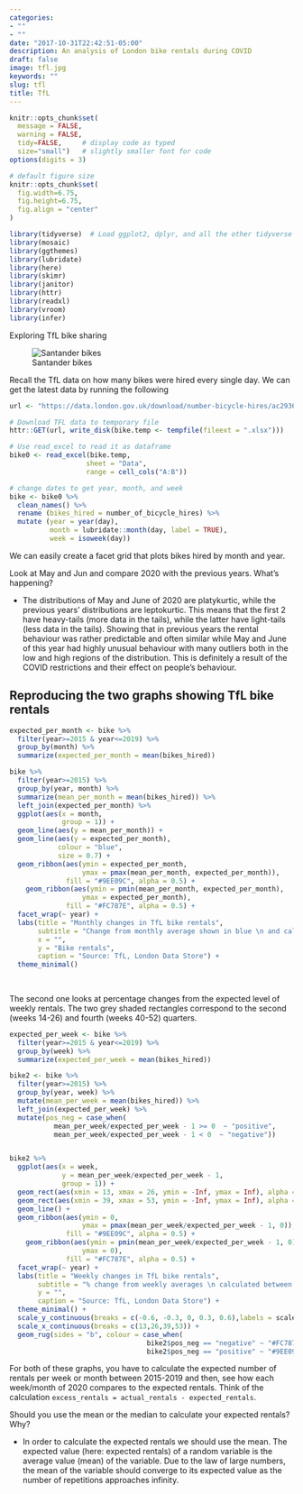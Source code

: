 ```yaml
---
categories:
- ""
- ""
date: "2017-10-31T22:42:51-05:00"
description: An analysis of London bike rentals during COVID
draft: false
image: tfl.jpg
keywords: ""
slug: tfl
title: TfL
---
```


```r
knitr::opts_chunk$set(
  message = FALSE, 
  warning = FALSE, 
  tidy=FALSE,     # display code as typed
  size="small")   # slightly smaller font for code
options(digits = 3)

# default figure size
knitr::opts_chunk$set(
  fig.width=6.75, 
  fig.height=6.75,
  fig.align = "center"
)
```


```r
library(tidyverse)  # Load ggplot2, dplyr, and all the other tidyverse packages
library(mosaic)
library(ggthemes)
library(lubridate)
library(here)
library(skimr)
library(janitor)
library(httr)
library(readxl)
library(vroom)
library(infer)
```


Exploring TfL bike sharing

![Santander bikes](C:\Users\Bartek\Desktop\LBS\Data Analytics\My-Website\my_website\static\img\blogs)

Recall the TfL data on how many bikes were hired every single day. We can get the latest data by running the following

```r
url <- "https://data.london.gov.uk/download/number-bicycle-hires/ac29363e-e0cb-47cc-a97a-e216d900a6b0/tfl-daily-cycle-hires.xlsx"

# Download TFL data to temporary file
httr::GET(url, write_disk(bike.temp <- tempfile(fileext = ".xlsx")))

# Use read_excel to read it as dataframe
bike0 <- read_excel(bike.temp,
                   sheet = "Data",
                   range = cell_cols("A:B"))

# change dates to get year, month, and week
bike <- bike0 %>% 
  clean_names() %>% 
  rename (bikes_hired = number_of_bicycle_hires) %>% 
  mutate (year = year(day),
          month = lubridate::month(day, label = TRUE),
          week = isoweek(day))
```



We can easily create a facet grid that plots bikes hired by month and year.

Look at May and Jun and compare 2020 with the previous years. What's happening?

- The distributions of May and June of 2020 are platykurtic, while the previous years' distributions are leptokurtic. This means that the first 2 have heavy-tails (more data in the tails), while the latter have light-tails (less data in the tails). Showing that in previous years the rental behaviour was rather predictable and often similar while May and June of this year had highly unusual behaviour with many outliers both in the low and high regions of the distribution. This is definitely a result of the COVID restrictions and their effect on people's behaviour.

## Reproducing the two graphs showing TfL bike rentals


```r

expected_per_month <- bike %>% 
  filter(year>=2015 & year<=2019) %>% 
  group_by(month) %>%
  summarize(expected_per_month = mean(bikes_hired))  

bike %>%
  filter(year>=2015) %>%
  group_by(year, month) %>%
  summarize(mean_per_month = mean(bikes_hired)) %>% 
  left_join(expected_per_month) %>% 
  ggplot(aes(x = month, 
             group = 1)) +
  geom_line(aes(y = mean_per_month)) +
  geom_line(aes(y = expected_per_month), 
            colour = "blue",
            size = 0.7) +
  geom_ribbon(aes(ymin = expected_per_month,
                  ymax = pmax(mean_per_month, expected_per_month)),
              fill = "#9EE09C", alpha = 0.5) +
    geom_ribbon(aes(ymin = pmin(mean_per_month, expected_per_month),
                  ymax = expected_per_month),
              fill = "#FC787E", alpha = 0.5) +
  facet_wrap(~ year) +
  labs(title = "Monthly changes in TfL bike rentals", 
       subtitle = "Change from monthly average shown in blue \n and calculated between 2015-2019",
       x = "",
       y = "Bike rentals",
       caption = "Source: TfL, London Data Store") + 
  theme_minimal()
  
  

```



The second one looks at percentage changes from the expected level of weekly rentals. The two grey shaded rectangles correspond to the second (weeks 14-26) and fourth (weeks 40-52) quarters.


```r
expected_per_week <- bike %>% 
  filter(year>=2015 & year<=2019) %>% 
  group_by(week) %>%
  summarize(expected_per_week = mean(bikes_hired))

bike2 <- bike %>%
  filter(year>=2015) %>%
  group_by(year, week) %>%
  mutate(mean_per_week = mean(bikes_hired)) %>% 
  left_join(expected_per_week) %>% 
  mutate(pos_neg = case_when(
           mean_per_week/expected_per_week - 1 >= 0  ~ "positive",
           mean_per_week/expected_per_week - 1 < 0  ~ "negative"))


bike2 %>% 
  ggplot(aes(x = week,
             y = mean_per_week/expected_per_week - 1,
             group = 1)) +
  geom_rect(aes(xmin = 13, xmax = 26, ymin = -Inf, ymax = Inf), alpha = 0.1, fill = "#EDEDED") +
  geom_rect(aes(xmin = 39, xmax = 53, ymin = -Inf, ymax = Inf), alpha = 0.1, fill = "#EDEDED") +
  geom_line() +
  geom_ribbon(aes(ymin = 0,
                  ymax = pmax(mean_per_week/expected_per_week - 1, 0)),
              fill = "#9EE09C", alpha = 0.5) +
    geom_ribbon(aes(ymin = pmin(mean_per_week/expected_per_week - 1, 0),
                  ymax = 0),
              fill = "#FC787E", alpha = 0.5) +
  facet_wrap(~ year) +
  labs(title = "Weekly changes in TfL bike rentals",
       subtitle = "% change from weekly averages \n calculated between 2015-2019",
       y = "",
       caption = "Source: TfL, London Data Store") +
  theme_minimal() +
  scale_y_continuous(breaks = c(-0.6, -0.3, 0, 0.3, 0.6),labels = scales::percent) +
  scale_x_continuous(breaks = c(13,26,39,53)) +
  geom_rug(sides = "b", colour = case_when(
                                  bike2$pos_neg == "negative" ~ "#FC787E",
                                  bike2$pos_neg == "positive" ~ "#9EE09C")) 

```

For both of these graphs, you have to calculate the expected number of rentals per week or month between 2015-2019 and then, see how each week/month of 2020 compares to the expected rentals. Think of the calculation `excess_rentals = actual_rentals - expected_rentals`. 

Should you use the mean or the median to calculate your expected rentals? Why?

- In order to calculate the expected rentals we should use the mean. The expected value (here: expected rentals) of a random variable is the average value (mean) of the variable. Due to the law of large numbers, the mean of the variable should converge to its expected value as the number of repetitions approaches infinity.